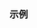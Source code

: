 {{title|deduction guides for {{tt|std::mdspan}}}}
{{cpp/container/mdspan/navbar}}
{{dcl begin}}
{{dcl header|mdspan}}
{{dcl|num=1|since=c++23|1=
template&lt; class CArray &gt;
    requires(std::is_array_v&lt;CArray&gt; &amp;&amp; std::rank_v&lt;CArray&gt; == 1)
    mdspan( CArray&amp; )
        -&gt; mdspan&lt;std::remove_all_extents_t&lt;CArray&gt;,
                  std::extents&lt;std::size_t, std::extent_v&lt;CArray, 0&gt;&gt;&gt;;
}}
{{dcl|num=2|since=c++23|1=
template&lt; class Pointer &gt;
    requires(std::is_pointer_v&lt;std::remove_reference_t&lt;Pointer&gt;&gt;)
    mdspan( Pointer&amp;&amp; )
        -&gt; mdspan&lt;std::remove_pointer_t&lt;std::remove_reference_t&lt;Pointer&gt;&gt;,
                  std::extents&lt;size_t&gt;&gt;;
}}
{{dcl|num=3|since=c++23|1=
template&lt; class ElementType, class... Integrals &gt;
    requires((std::is_convertible_v&lt;Integrals, std::size_t&gt; &amp;&amp; ...) &amp;&amp;
             sizeof...(Integrals) &gt; 0)
    explicit mdspan( ElementType*, Integrals... )
        -&gt; mdspan&lt;ElementType, std::dextents&lt;std::size_t, sizeof...(Integrals)&gt;&gt;;
}}
{{dcl|num=4|since=c++23|1=
template&lt; class ElementType, class OtherIndexType, std::size_t N &gt;
    mdspan( ElementType*, std::span&lt;OtherIndexType, N&gt; )
        -&gt; mdspan&lt;ElementType, std::dextents&lt;std::size_t, N&gt;&gt;;
}}
{{dcl|num=5|since=c++23|1=
template&lt; class ElementType, class OtherIndexType, std::size_t N &gt;
    mdspan( ElementType*, const std::array&lt;OtherIndexType, N&gt;&amp; )
        -&gt; mdspan&lt;ElementType, std::dextents&lt;std::size_t, N&gt;&gt;;
}}
{{dcl|num=6|since=c++23|1=
template&lt; class ElementType, class IndexType, std::size_t... ExtentsPack &gt;
    mdspan( ElementType*, const std::extents&lt;IndexType, ExtentsPack...&gt;&amp; )
        -&gt; mdspan&lt;ElementType, std::extents&lt;IndexType, ExtentsPack...&gt;&gt;;
}}
{{dcl|num=7|since=c++23|1=
template&lt; class ElementType, class MappingType &gt;
    mdspan( ElementType*, const MappingType&amp; )
        -&gt; mdspan&lt;ElementType, typename MappingType::extents_type,
                  typename MappingType::layout_type&gt;;
}}
{{dcl|num=8|since=c++23|1=
template&lt; class MappingType, class AccessorType &gt;
    mdspan( const typename AccessorType::data_handle_type&amp;, const MappingType&amp;,
            const AccessorType&amp; )
        -&gt; mdspan&lt;typename AccessorType::element_type,
                  typename MappingType::extents_type,
                  typename MappingType::layout_type, AccessorType&gt;;
}}
{{dcl end}}

{{todo|解释}}

===示例===
{{example}}

{{langlinks|de|en|es|fr|ja|ru}}